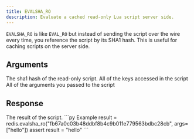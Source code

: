 ```yaml
---
title: EVALSHA_RO
description: Evaluate a cached read-only Lua script server side.
---
```


`EVALSHA_RO` is like `EVAL_RO` but instead of sending the script over the wire every time, you reference the script by its SHA1 hash. This is useful for caching scripts on the server side. 

## Arguments

<ParamField body="sha" type="str" required>
  The sha1 hash of the read-only script.
</ParamField>

<ParamField body="keys" type="List[str]" required>
  All of the keys accessed in the script
</ParamField>

<ParamField body="args" type="List[str]" required>
  All of the arguments you passed to the script
</ParamField>

## Response

<ResponseField type="?" required>
  The result of the script.
</ResponseField>

<RequestExample>
```py Example
result = redis.evalsha_ro("fb67a0c03b48ddbf8b4c9b011e779563bdbc28cb", args=["hello"])
assert result = "hello"
```
</RequestExample>

